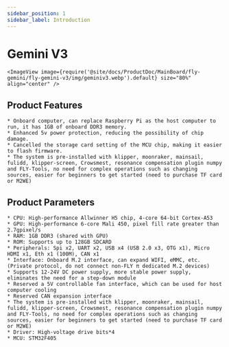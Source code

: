 ```yaml
---
sidebar_position: 1
sidebar_label: Introduction
---
```



# Gemini V3

    <ImageView image={require('@site/docs/ProductDoc/MainBoard/fly-gemini/fly-gemini-v3/img/geminiv3.webp').default} size="80%" align="center" />

## Product Features
    * Onboard computer, can replace Raspberry Pi as the host computer to run, it has 1GB of onboard DDR3 memory.
    * Enhanced 5v power protection, reducing the possibility of chip damage.
    * Cancelled the storage card setting of the MCU chip, making it easier to flash firmware.
    * The system is pre-installed with klipper, moonraker, mainsail, fulidd, klipper-screen, Crowsmest, resonance compensation plugin numpy and FLY-Tools, no need for complex operations such as changing sources, easier for beginners to get started (need to purchase TF card or M2WE)


## Product Parameters

    * CPU: High-performance Allwinner H5 chip, 4-core 64-bit Cortex-A53
    * GPU: High-performance 6-core Mali 450, pixel fill rate greater than 2.7gpixel/s
    * RAM: 1GB DDR3 (shared with GPU)
    * ROM: Supports up to 128GB SDCARD
    * Peripherals: Spi x2, UART x2, USB x4 (USB 2.0 x3, OTG x1), Micro HDMI x1, Eth x1 (100M), CAN x1
    * Interface: Onboard M.2 interface, can expand WIFI, eMMC, etc. (Private protocol, do not connect non-FLY π dedicated M.2 devices)
    * Supports 12-24V DC power supply, more stable power supply, eliminates the need for a step-down module
    * Reserved a 5V controllable fan interface, which can be used for host computer cooling
    * Reserved CAN expansion interface
    * The system is pre-installed with klipper, moonraker, mainsail, fulidd, klipper-screen, Crowsmest, resonance compensation plugin numpy and FLY-Tools, no need for complex operations such as changing sources, easier for beginners to get started (need to purchase TF card or M2WE)
    * Driver: High-voltage drive bits*4
    * MCU: STM32F405


